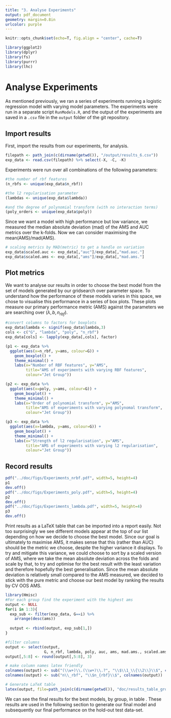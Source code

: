 ```yaml
---
title: "3. Analyse Experiments"
output: pdf_document
geometry: margin=0.8in
urlcolor: purple
---
```


```r
knitr::opts_chunk$set(echo=T, fig.align = "center", cache=T)
```

```r
library(ggplot2)
library(dplyr)
library(fs)
library(purrr)
library(lhc)
```

# Analyse Experiments
As mentioned previously, we ran a series of experiments running a logistic regression model with varying model parameters. The experiments were run in a separate script `RunModels.R`, and the output of the experiments are saved in a `.csv` file in the `output` folder of the git repository. 

## Import results
First, import the results from our experiments, for analysis.
```r
filepath <- path_join(c(dirname(getwd()), "/output/results_6.csv"))
exp_data <- read.csv(filepath) %>% select(-X, -C, -K)
```

Experiments were run over all combinations of the following parameters:
```r
#the number of rbf features
(n_rbfs <- unique(exp_data$n_rbf))

#the l2 regularisation parameter
(lambdas <- unique(exp_data$lambda))

#and the degree of polynomial transform (with no interaction terms)
(poly_orders <- unique(exp_data$poly))
```

Since we want a model with high performance but low variance, we measured the median absolute deviation (mad) of the AMS and AUC metrics over the k-folds. Now we can consider maximising the mean(AMS)/mad(AMS).

```r
# scaling metrics by MAD(metric) to get a handle on variation
exp_data$scaled.auc <- exp_data[,"auc"]/exp_data[,"mad.auc."]
exp_data$scaled.ams <- exp_data[,"ams"]/exp_data[,"mad.ams."]
```


## Plot metrics
We want to analyse our results in order to choose the best model from the set of models generated by our gridsearch over parameter space. To understand how the performance of these models varies in this space, we chose to visualise this performance in a series of box plots. These plots measure our primary performance metric (AMS) against the parameters we are searching over ($\lambda, b, n_{rbf}$).
```r
#convert columns to factors for boxplots
exp_data$lambda <- signif(exp_data$lambda,3)
cols <- c("G", "lambda", "poly", "n_rbf")
exp_data[cols] <- lapply(exp_data[,cols], factor) 

(p1 <- exp_data %>%
  ggplot(aes(x=n_rbf, y=ams, colour=G)) +
    geom_boxplot() +
    theme_minimal() +
    labs(x="Number of RBF features", y="AMS",
         title="AMS of experiments with varying RBF features",
         colour="Jet Group"))

(p2 <- exp_data %>%
  ggplot(aes(x=poly, y=ams, colour=G)) +
    geom_boxplot() + 
    theme_minimal() +
    labs(x="Order of polynomial transform", y="AMS",
         title="AMS of experiments with varying polynomal transform",
         colour="Jet Group"))

(p3 <- exp_data %>%
  ggplot(aes(x=lambda, y=ams, colour=G)) +
    geom_boxplot() + 
    theme_minimal() +
    labs(x="Strength of l2 regularisation", y="AMS",
         title="AMS of experiments with varying l2 regularisation",
         colour="Jet Group"))
```

## Record results
```r
pdf("../doc/figs/Experiments_nrbf.pdf", width=5, height=4)
p1
dev.off()
pdf("../doc/figs/Experiments_poly.pdf", width=5, height=4)
p2
dev.off()
pdf("../doc/figs/Experiments_lambda.pdf", width=5, height=4)
p3
dev.off()
```

Print results as a LaTeX table that can be imported into a report easily. Not too surprisingly we see different models appear at the top of our list depending on how we decide to choose the best model. Since our goal is ultimately to maximise AMS, it makes sense that this (rather than AUC) should be the metric we choose, despite the higher variance it displays. To try and mitigate this variance, we could choose to sort by a scaled version of AMS, where we take the mean absolute deviation across the folds and scale by that, to try and optimise for the best result with the least variation and therefore hopefully the best generalisation. Since the mean absolute deviation is relatively small compared to the AMS measured, we decided to stick with the pure metric and choose our best model by ranking the results by CV OOS AMS.

```r
library(Hmisc)
#For each group find the experiment with the highest ams
output <- NULL
for(i in 1:3){
  exp_sub <- filter(exp_data, G==i) %>%
    arrange(desc(ams))
  
  output <- rbind(output, exp_sub[1,])
}

#filter columns
output <- select(output, 
                 G, n_rbf, lambda, poly, auc, ams, mad.ams., scaled.ams)
output[,5:8] <- round(output[,5:8], 3)

# make column names latex friendly
colnames(output) <- sub("(\\w+)\\.(\\w+)\\.?", "\\$\\1_\\{\\2\\}\\$", colnames(output))
colnames(output) <- sub("n\\_rbf", "\\$n_{rbf}\\$", colnames(output))

# Generate LaTeX table
latex(output, file=path_join(c(dirname(getwd()), "doc/results_table_groups.tex")), caption="Results table of top experiment for each of the groups", label="table:results", rowname = NULL)
```
We can see the final results for the best models, by group, in table \ref{table:results}. These results are used in the following section to generate our final model and subsequently our final performance on the hold-out test data-set. 
\input{../doc/results_table_groups}

